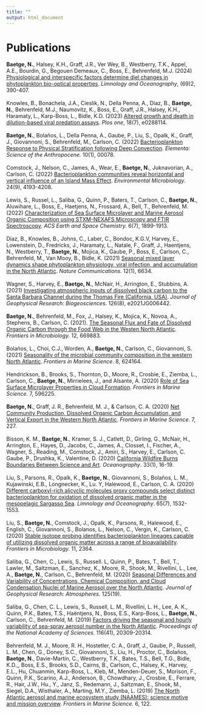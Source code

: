 ```yaml
---
title: ""
output: html_document
---
```


# Publications

**Baetge, N.**, Halsey, K.H., Graff, J.R., Ver Wey, B., Westberry, T.K., Appel, A.E., Bourdin, G., Begouen Demeaux, C., Boss, E., Behrenfeld, M.J. (2024) [Physiological and interspecific factors determine diel changes in phytoplankton bio-optical properties](https://doi.org/10.1002/lno.12493). *Limnology and Oceanography*, (69)2, 390-407.
\
\
Knowles, B., Bonachela, J.A., Cieslik, N., Della Penna, A., Diaz, B., **Baetge, N.**, Behrenfeld, M.J., Naumovitz, K., Boss, E., Graff, J.R., Halsey, K.H., Haramaty, L., Karp-Boss, L., Bidle, K.D. (2023) [Altered growth and death in dilution-based viral predation assays](https://doi.org/10.1371/journal.pone.0288114). *Plos one*, 18(7), e0288114.
\
\
**Baetge, N.**, Bolaños, L., Della Penna, A., Gaube, P., Liu, S., Opalk, K., Graff, J., Giovannoni, S., Behrenfeld, M., Carlson, C. (2022) [Bacterioplankton Response to Physical Stratification following Deep Convection](https://online.ucpress.edu/elementa/article/10/1/00078/190269). *Elementa: Science of the Anthropocene.* 10(1), 00078.
\
\
Comstock, J., Nelson, C., James, A., Wear, E., **Baetge, N.**, Juknavorian, A., Carlson, C. (2022) [Bacterioplankton communities reveal horizontal and vertical influence of an Island Mass Effect](https://sfamjournals.onlinelibrary.wiley.com/doi/full/10.1111/1462-2920.16092). *Environmental Microbiology.* 24(9), 4193-4208.
\
\
Lewis, S., Russel, L., Saliba, G., Quinn, P., Baters, T., Carlson, C., **Baetge, N.**, Aluwihare, L., Boss, E., Haetjens, N., Frossard, A., Bell, T., Behrenfeld, M. (2022) [Characterization of Sea Surface Microlayer and Marine Aerosol Organic Composition using STXM-NEXAFS Microscopy and FTIR Spectroscopy](https://pubs.acs.org/doi/10.1021/acsearthspacechem.2c00119).  *ACS Earth and Space Chemistry.* 6(7), 1899-1913.
\
\
Diaz, B., Knowles, B., Johns, C., Laber, C., Bondoc, K.G.V,  Harvey, E., Lowenstein, D., Fredricks, J., Haramaty, L., Natale, F., Graff, J., Haentjens, N., Westberry, T., **Baetge, N.**, Mojica, K., Gaube, P., Boss, E., Carlson, C., Behrenfeld, M., Van Mooy, B., Bidle, K. (2021) [Seasonal mixed layer dynamics shape phytoplankton physiology, viral infection, and accumulation in the North Atlantic](https://www.nature.com/articles/s41467-021-26836-1). *Nature Communications.* 12(1), 6634.
\
\
Wagner, S., Harvey, E., **Baetge, N.**, McNair, H., Arrington, E., Stubbins, A. (2021) [Investigating atmospheric inputs of dissolved black carbon to the Santa Barbara Channel during the Thomas Fire (California, USA)](https://doi.org/10.1029/2021JG006442). *Journal of Geophysical Research: Biogeosciences*. 126(8), e2021JG006442.
\
\
**Baetge, N.**, Behrenfeld, M., Fox, J., Halsey, K., Mojica, K., Novoa, A., Stephens, B., Carlson, C. (2021). [The Seasonal Flux and Fate of Dissolved Organic Carbon through the Food Web in the Westen North Atlantic](https://www.frontiersin.org/articles/10.3389/fmicb.2021.669883/abstract). *Frontiers in Microbiology.* 12, 669883.
\
\
Bolaños, L., Choi, C.J., Worden, A., **Baetge, N.**, Carlson, C., Giovannoni, S. (2021) [Seasonality of the microbial community composition in the western North Atlantic](https://doi.org/10.3389/fmars.2021.624164). *Frontiers in Marine Science*. 8, 624164.
\
\
Hendrickson, B., Brooks, S., Thornton, D., Moore, R., Crosbie, E., Ziemba, L., Carlson, C., **Baetge, N.**, Mirrielees, J., and Alsante, A. (2020) [Role of Sea Surface Microlayer Properties in Cloud Formation](https://doi.org/10.3389/fmars.2020.596225). *Frontiers in Marine Science*. 7, 596225.
\
\
**Baetge, N.**, Graff, J. R., Behrenfeld, M. J., & Carlson, C. A. (2020) [Net Community Production, Dissolved Organic Carbon Accumulation, and Vertical Export in the Western North Atlantic](https://doi.org/10.3389/fmars.2020.00227). *Frontiers in Marine Science*. 7, 227.
\
\
Bisson, K. M., **Baetge, N.**, Kramer, S. J., Catlett, D., Girling, G., McNair, H., Arrington, E., Hayes, D., Jacobs, C., James, A., Closset, I., Fischer, A., Wagner, S., Reading, M., Comstock, J., Amiri, S., Harvey, E., Carlson, C. Gaube, P., Drushka, K., Valentine, D. (2020) [California Wildfire Burns Boundaries Between Science and Art](https://doi.org/10.5670/oceanog.2020.110). *Oceanography*. 33(1), 16-19.
\
\
Liu, S., Parsons, R., Opalk, K., **Baetge, N.**, Giovannoni, S., Bolaños, L. M., Kujawinski, E.B., Longnecker, K., Lu. Y, Halewood, E., Carlson, C. A. (2020) [Different carboxyl-rich alicyclic molecules proxy compounds select distinct bacterioplankton for oxidation of dissolved organic matter in the mesopelagic Sargasso Sea](https://doi.org/10.1002/lno.11405). *Limnology and Oceanography*. 65(7), 1532-1553.
\
\
Liu, S., **Baetge, N.**, Comstock, J., Opalk, K., Parsons, R., Halewood, E., English, C., Giovannoni, S., Bolanos, L., Nelson, C., Vergin, K., Carlson, C. (2020) [Stable isotope probing identifies bacterioplankton lineages capable of utilizing dissolved organic matter across a range of bioavailability](https://www.frontiersin.org/articles/10.3389/fmicb.2020.580397/abstract). *Frontiers in Microbiology.* 11, 2364.
\
\
Saliba, G., Chen, C., Lewis, S., Russell. L, Quinn, P., Bates, T., Bell, T., Lawler, M., Saltzman, E., Sanchez, K., Moore, R., Shook, M., Rivellini, L., Lee, A., **Baetge, N.**, Carlson, C., Behrenfeld, M. (2020) [Seasonal Differences and Variability of Concentrations, Chemical Composition, and Cloud Condensation Nuclei of Marine Aerosol over the North Atlantic](https://agupubs.onlinelibrary.wiley.com/doi/abs/10.1029/2020JD033145). *Journal of Geophysical Research: Atmospheres.* 125(19).
\
\
Saliba, G., Chen, C. L., Lewis, S., Russell, L. M., Rivellini, L. H., Lee, A. K., Quinn, P.K., Bates, T.S., Haëntjens, N., Boss, E.S., Karp-Boss, L., **Baetge, N.**, Carlson, C., Behrenfeld, M. (2019) [Factors driving the seasonal and hourly variability of sea-spray aerosol number in the North Atlantic](https://doi.org/10.1073/pnas.1907574116). *Proceedings of the National Academy of Sciences*. 116(41), 20309-20314.
\
\
Behrenfeld, M. J., Moore, R. H., Hostetler, C. A., Graff, J., Gaube, P., Russell, L. M., Chen, G., Doney, S.C., Giovannoni, S., Liu, H.,  Proctor, C., Bolaños, **Baetge, N.**, Davie-Martin, C., Westberry, T.K., Bates, T.S., Bell, T.G., Bidle, K.D.,, Boss, E.S., Brooks, S.D., Cairns, B., Carlson, C., Halsey, K., Harvey, E.L., Hu, Chuanmin, Karp-Boss, L., Kleb, M., Menden-Deuer, S., Morison, F., Quinn, P.K., Scarino, A.J., Anderson, B., Chowdhary, J., Crosbie, E., Ferrare, R., Hair, J.W., Hu., Y., Janz, S., Redemann, J., Saltzman, E., Shook, M., Siegel, D.A., Wisthaler, A., Marting, M.Y., Ziemba, L. (2019) [The North Atlantic aerosol and marine ecosystem study (NAAMES): science motive and mission overview](https://doi.org/10.3389/fmars.2019.00122). *Frontiers in Marine Science.* 6, 122.
